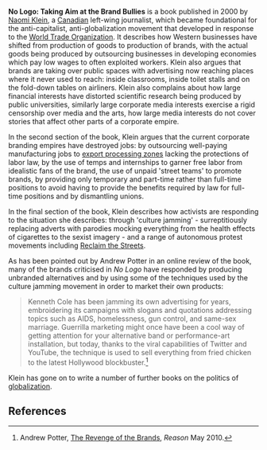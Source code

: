 {{subpages}}

'''No Logo: Taking Aim at the Brand Bullies''' is a book published in 2000 by [[Naomi Klein]], a [[Canada|Canadian]] left-wing journalist, which became foundational for the anti-capitalist, anti-globalization movement that developed in response to the [[World Trade Organization]]. It describes how Western businesses have shifted from production of goods to production of brands, with the actual goods being produced by outsourcing businesses in developing economies which pay low wages to often exploited workers. Klein also argues that brands are taking over public spaces with advertising now reaching places where it never used to reach: inside classrooms, inside toilet stalls and on the fold-down tables on airliners. Klein also complains about how large financial interests have distorted scientific research being produced by public universities, similarly large corporate media interests exercise a rigid censorship over media and the arts, how large media interests do not cover stories that affect other parts of a corporate empire.

In the second section of the book, Klein argues that the current corporate branding empires have destroyed jobs: by outsourcing well-paying manufacturing jobs to [[export processing zone]]s lacking the protections of labor law, by the use of temps and internships to garner free labor from idealistic fans of the brand, the use of unpaid 'street teams' to promote brands, by providing only temporary and part-time rather than full-time positions to avoid having to provide the benefits required by law for full-time positions and by dismantling unions.

In the final section of the book, Klein describes how activists are responding to the situation she describes: through 'culture jamming' - surreptitiously replacing adverts with parodies mocking everything from the health effects of cigarettes to the sexist imagery - and a range of autonomous protest movements including [[Reclaim the Streets]].

As has been pointed out by Andrew Potter in an online review of the book, many of the brands criticised in ''No Logo'' have responded by producing unbranded alternatives and by using some of the techniques used by the culture jamming movement in order to market their own products:
<blockquote>Kenneth Cole has been jamming its own advertising for years, embroidering its campaigns with slogans and quotations addressing topics such as AIDS, homelessness, gun control, and same-sex marriage. Guerrilla marketing might once have been a cool way of getting attention for your alternative band or performance-art installation, but today, thanks to the viral capabilities of Twitter and YouTube, the technique is used to sell everything from fried chicken to the latest Hollywood blockbuster.<ref>Andrew Potter, [http://reason.com/archives/2010/04/27/the-revenge-of-the-brands The Revenge of the Brands], ''Reason'' May 2010.</ref></blockquote>
Klein has gone on to write a number of further books on the politics of [[globalization]].

== References ==
<references />